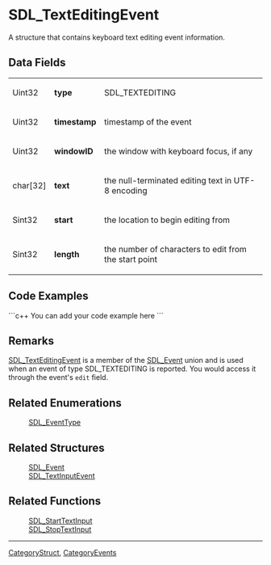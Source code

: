 <!-- pragma section-numbers off -->
<!-- pragma camelcase off -->

= SDL_TextEditingEvent =
A structure that contains keyboard text editing event information.


== Data Fields ==
{|
|Uint32
|'''type'''
|SDL_TEXTEDITING
|-
|Uint32
|'''timestamp'''
|timestamp of the event
|-
|Uint32
|'''windowID'''
|the window with keyboard focus, if any
|-
|char[32]
|'''text'''
|the null-terminated editing text in UTF-8 encoding
|-
|Sint32
|'''start'''
|the location to begin editing from
|-
|Sint32
|'''length'''
|the number of characters to edit from the start point
|}

== Code Examples ==
```c++
You can add your code example here
```

== Remarks ==
[[SDL_TextEditingEvent]] is a member of the [[SDL_Event]] union and is used when an event of type SDL_TEXTEDITING is reported.  You would access it through the event's <code>edit</code> field.

== Related Enumerations ==
:[[SDL_EventType]]

== Related Structures ==
:[[SDL_Event]]
:[[SDL_TextInputEvent]]

== Related Functions ==
:[[SDL_StartTextInput]]
:[[SDL_StopTextInput]]

----
[[CategoryStruct]], [[CategoryEvents]]
